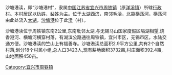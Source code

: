 沙塘港渎，即“沙塘港村”，隶属[[中国|中国]][[江苏省|江苏省]][[宜兴市|宜兴市]][[周铁镇|周铁镇]]（原[[洋溪镇|洋溪镇]]）所辖[[村|行政村]]。本村居民以[[杭姓|杭姓]]、[[裴姓|裴姓]]为主。位于[[太湖|太湖]]西滨，南邻[[毛渎|毛渎]]，北靠[[横荡河|横荡河]]，横荡河由此处流入[[太湖|太湖]]，[[沙塘港|沙塘港]]位于此[[渎|渎]]（村）。

沙塘港渎位于周铁镇东南2公里,东南毗邻太湖,与无锡马山国家度假区隔湖相望,烧香港河、横塘河横穿村落，有湖滨公路通往周铁镇，宜兴市区，无锡市区，水陆交通方便。沙塘港渎的竺山上有福善寺。沙塘港渎总面积2.9平方公里,共有2个自然村落,划分18个村民小组,总人口3423人,现有耕地面积3732亩,村庄面积392.4亩,山地面积450亩。

{{jiangsu-stub}}
[[Category:宜兴市周铁镇|Category:宜兴市周铁镇]]